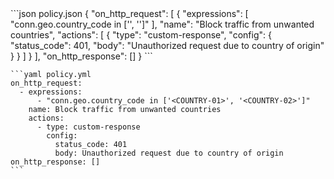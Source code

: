   <CodeGroup>
    ```json policy.json
    {
      "on_http_request": [
        {
          "expressions": [
            "conn.geo.country_code in ['<COUNTRY-01>', '<COUNTRY-02>']"
          ],
          "name": "Block traffic from unwanted countries",
          "actions": [
            {
              "type": "custom-response",
              "config": {
                "status_code": 401,
                "body": "Unauthorized request due to country of origin"
              }
            }
          ]
        }
      ],
      "on_http_response": []
    }
    ```

    ```yaml policy.yml
    on_http_request:
      - expressions:
          - "conn.geo.country_code in ['<COUNTRY-01>', '<COUNTRY-02>']"
        name: Block traffic from unwanted countries
        actions:
          - type: custom-response
            config:
              status_code: 401
              body: Unauthorized request due to country of origin
    on_http_response: []
    ```

  </CodeGroup>
